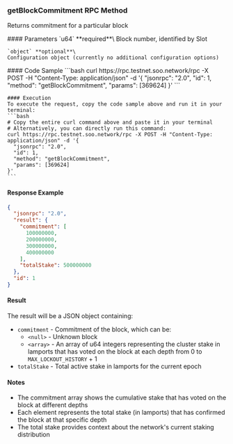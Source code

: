 ### getBlockCommitment RPC Method
Returns commitment for a particular block

<div className="grid grid-cols-2 gap-1 mt-2">
  <div className="col-span-1">
    #### Parameters
    `u64` **required**\
    Block number, identified by Slot

    `object` **optional**\
    Configuration object (currently no additional configuration options)
  </div>
  <div className="col-span-1">
    #### Code Sample
    ```bash
    curl https://rpc.testnet.soo.network/rpc -X POST -H "Content-Type: application/json" -d '{
      "jsonrpc": "2.0",
      "id": 1,
      "method": "getBlockCommitment",
      "params": [369624]
    }'
    ```

    #### Execution
    To execute the request, copy the code sample above and run it in your terminal:
    ```bash
    # Copy the entire curl command above and paste it in your terminal
    # Alternatively, you can directly run this command:
    curl https://rpc.testnet.soo.network/rpc -X POST -H "Content-Type: application/json" -d '{
      "jsonrpc": "2.0",
      "id": 1,
      "method": "getBlockCommitment",
      "params": [369624]
    }'
    ```
  </div>
</div>

#### Response Example
```json
{
  "jsonrpc": "2.0",
  "result": {
    "commitment": [
      100000000,
      200000000,
      300000000,
      400000000
    ],
    "totalStake": 500000000
  },
  "id": 1
}
```

#### Result
The result will be a JSON object containing:
* `commitment` - Commitment of the block, which can be:
  * `<null>` - Unknown block
  * `<array>` - An array of u64 integers representing the cluster stake in lamports that has voted on the block at each depth from 0 to `MAX_LOCKOUT_HISTORY` + 1
* `totalStake` - Total active stake in lamports for the current epoch

#### Notes
- The commitment array shows the cumulative stake that has voted on the block at different depths
- Each element represents the total stake (in lamports) that has confirmed the block at that specific depth
- The total stake provides context about the network's current staking distribution
